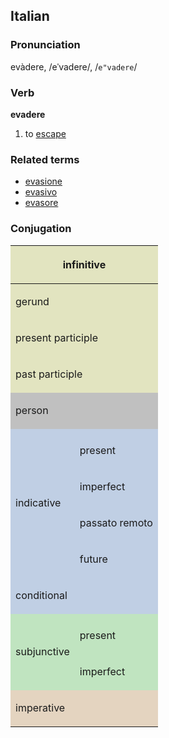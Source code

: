 ==Italian==
===Pronunciation===
evàdere, /eˈvadere/, /<tt>e"vadere</tt>/
===Verb===
'''evadere'''

# to [[escape]]

===Related terms===
*[[evasione]]
*[[evasivo]]
*[[evasore]]

===Conjugation===

<center>
{| style="background:#F0F0F0"

|-
! colspan="3" style="background:#e2e4c0" | infinitive
| colspan="5" | evadere

|-
! colspan="3" style="background:#e2e4c0" | gerund
| colspan="5" | evadendo

|-
! colspan="3" style="background:#e2e4c0" | present participle
| colspan="5" | [[evadente]]

|-
! colspan="3" style="background:#e2e4c0" | past participle
| colspan="5" | [[evaso]]

|-
! colspan="2" rowspan="2" style="background:#C0C0C0" | person
! colspan="3" style="background:#C0C0C0" | singular
! colspan="3" style="background:#C0C0C0" | plural

|-
! style="background:#C0C0C0;width:12.5%" | first
! style="background:#C0C0C0;width:12.5%" | second
! style="background:#C0C0C0;width:12.5%" | third
! style="background:#C0C0C0;width:12.5%" | first
! style="background:#C0C0C0;width:12.5%" | second
! style="background:#C0C0C0;width:12.5%" | third

|-
! rowspan="5" style="background:#c0cfe4" | indicative

! style="background:#c0cfe4" colspan="1" | 
! style="background:#c0cfe4" | io
! style="background:#c0cfe4" | tu
! style="background:#c0cfe4" | lui/lei
! style="background:#c0cfe4" | noi
! style="background:#c0cfe4" | voi
! style="background:#c0cfe4" | loro

|-
! style="height:3em;background:#c0cfe4" | present
| evado
| evadi
| evade
| evadiamo
| evadete
| evadono

|-
! style="height:3em;background:#c0cfe4" | imperfect
| evadevo
| evadevi
| evadeva
| evadevamo
| evadevate
| evadevano

|-
! style="height:3em;background:#c0cfe4" | passato remoto
| evasi
| evadesti
| evase
| evademmo
| evadeste
| evasero

|-
! style="height:3em;background:#c0cfe4" | future
| evaderò
| evaderai
| evaderà
| evaderemo
| evaderete
| evaderanno

|-
! colspan="2" style="height:3em;background:#c0cfe4" | conditional
| evaderei
| evaderesti
| evaderebbe
| evaderemmo
| evadereste
| evaderebbero

|-
! rowspan="3" style="background:#c0e4c0" |subjunctive
! style="background:#c0e4c0" | 
! style="background:#c0e4c0" | che io
! style="background:#c0e4c0" | che tu
! style="background:#c0e4c0" | che lui/che lei
! style="background:#c0e4c0" | che noi
! style="background:#c0e4c0" | che voi
! style="background:#c0e4c0" | che loro

|-
! style="height:3em;background:#c0e4c0" | present
| evada
| evada
| evada
| evadiamo
| evadiate
| evadano

|-
! style="height:3em;background:#c0e4c0" rowspan="1" | imperfect
| evadessi
| evadessi
| evadesse
| evadessimo
| evadeste
| evadessero

|-
! colspan="2" rowspan="2" style="height:3em;background:#e4d4c0" | imperative
! style="background:#e4d4c0" | -
! style="background:#e4d4c0" | tu
! style="background:#e4d4c0" | lui/lei
! style="background:#e4d4c0" | noi
! style="background:#e4d4c0" | voi
! style="background:#e4d4c0" | loro

|-
|
| evadi
| evada
| evadiamo
| evadete
| evadano

|}
</center>